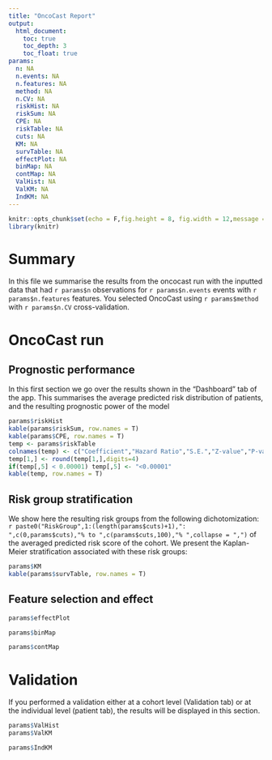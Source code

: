 ```yaml
---
title: "OncoCast Report"
output: 
  html_document:
    toc: true
    toc_depth: 3
    toc_float: true
params:
  n: NA
  n.events: NA
  n.features: NA
  method: NA
  n.CV: NA
  riskHist: NA
  riskSum: NA
  CPE: NA
  riskTable: NA
  cuts: NA
  KM: NA
  survTable: NA
  effectPlot: NA
  binMap: NA
  contMap: NA
  ValHist: NA
  ValKM: NA
  IndKM: NA
---
```


```r
knitr::opts_chunk$set(echo = F,fig.height = 8, fig.width = 12,message = F,warning = F)
library(knitr)
```

# Summary

In this file we summarise the results from the oncocast run with the inputted data that had `r params$n` observations for `r params$n.events` events with `r params$n.features` features. You selected OncoCast using `r params$method` with `r params$n.CV` cross-validation.

# OncoCast run

## Prognostic performance

In this first section we go over the results shown in the "Dashboard" tab of the app. This summarises the average predicted risk distribution of patients, and the resulting prognostic power of the model

```r
params$riskHist
kable(params$riskSum, row.names = T)
kable(params$CPE, row.names = T)
temp <- params$riskTable
colnames(temp) <- c("Coefficient","Hazard Ratio","S.E.","Z-value","P-value")
temp[1,] <- round(temp[1,],digits=4)
if(temp[,5] < 0.00001) temp[,5] <- "<0.00001"
kable(temp, row.names = T)
```


## Risk group stratification 

We show here the resulting risk groups from the following dichotomization: `r paste0("RiskGroup",1:(length(params$cuts)+1),": ",c(0,params$cuts),"% to ",c(params$cuts,100),"% ",collapse = ",")` of the averaged predicted risk score of the cohort. We present the Kaplan-Meier stratification associated with these risk groups:

```r
params$KM
kable(params$survTable, row.names = T)
```


## Feature selection and effect

```r
params$effectPlot
```

```r
params$binMap
```

```r
params$contMap
```


# Validation

If you performed a validation either at a cohort level (Validation tab) or at the individual level (patient tab), the results will be displayed in this section.

```r
params$ValHist
params$ValKM
```

```r
params$IndKM
```
